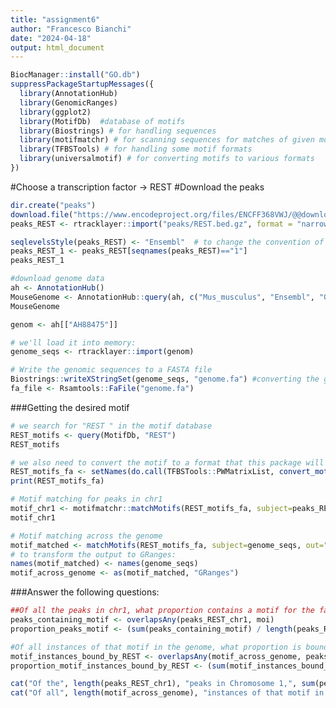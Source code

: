 ```yaml
---
title: "assignment6"
author: "Francesco Bianchi"
date: "2024-04-18"
output: html_document
---
```


```r
BiocManager::install("GO.db")
suppressPackageStartupMessages({
  library(AnnotationHub)
  library(GenomicRanges)
  library(ggplot2)
  library(MotifDb)  #database of motifs
  library(Biostrings) # for handling sequences
  library(motifmatchr) # for scanning sequences for matches of given motifs
  library(TFBSTools) # for handling some motif formats
  library(universalmotif) # for converting motifs to various formats
})
```

#Choose a transcription factor -> REST 
#Download the peaks

```r
dir.create("peaks")
download.file("https://www.encodeproject.org/files/ENCFF368VWJ/@@download/ENCFF368VWJ.bed.gz", dest="peaks/REST.bed.gz")
peaks_REST <- rtracklayer::import("peaks/REST.bed.gz", format = "narrowPeak")

seqlevelsStyle(peaks_REST) <- "Ensembl"  # to change the convention of the chromosome names to chr1
peaks_REST_1 <- peaks_REST[seqnames(peaks_REST)=="1"]
peaks_REST_1
```

```r
#download genome data 
ah <- AnnotationHub()
MouseGenome <- AnnotationHub::query(ah, c("Mus_musculus", "Ensembl", "GRCm38"))
MouseGenome

genom <- ah[["AH88475"]]

# we'll load it into memory:
genome_seqs <- rtracklayer::import(genom)

# Write the genomic sequences to a FASTA file
Biostrings::writeXStringSet(genome_seqs, "genome.fa") #converting the genome_seqs to the fasta format for the motif matching analysis
fa_file <- Rsamtools::FaFile("genome.fa")
```


###Getting the desired motif
```r
# we search for "REST " in the motif database
REST_motifs <- query(MotifDb, "REST")
REST_motifs

# we also need to convert the motif to a format that this package will accept -> write the sequence to a fasta (fa) datei
REST_motifs_fa <- setNames(do.call(TFBSTools::PWMatrixList, convert_motifs(REST_motifs, class="TFBSTools-PWMatrix")), names(REST_motifs))
print(REST_motifs_fa)

# Motif matching for peaks in chr1
motif_chr1 <- motifmatchr::matchMotifs(REST_motifs_fa, subject=peaks_REST_chr1, genome=fa_file, out="positions") #specify that we want the function to return the genomic position of each motif match
motif_chr1

# Motif matching across the genome
motif_matched <- matchMotifs(REST_motifs_fa, subject=genome_seqs, out="positions")[[1]]
# to transform the output to GRanges:
names(motif_matched) <- names(genome_seqs)
motif_across_genome <- as(motif_matched, "GRanges")
```

###Answer the following questions:
```r
##Of all the peaks in chr1, what proportion contains a motif for the factor?
peaks_containing_motif <- overlapsAny(peaks_REST_chr1, moi)
proportion_peaks_motif <- (sum(peaks_containing_motif) / length(peaks_REST_chr1))*100

#Of all instances of that motif in the genome, what proportion is bound by the factor (i.e. has a peak)?
motif_instances_bound_by_REST <- overlapsAny(motif_across_genome, peaks_REST_chr1)
proportion_motif_instances_bound_by_REST <- (sum(motif_instances_bound_by_REST) / length(motif_across_genome))*100

cat("Of the", length(peaks_REST_chr1), "peaks in Chromosome 1,", sum(peaks_containing_motif), "(", proportion_peaks_motif, "%)", "contain a motif.\n")
cat("Of all", length(motif_across_genome), "instances of that motif in the genome,", sum(motif_instances_bound_by_REST), "(", proportion_motif_instances_bound_by_REST, "%)", "is bound by REST (has a peak).\n")
```

















